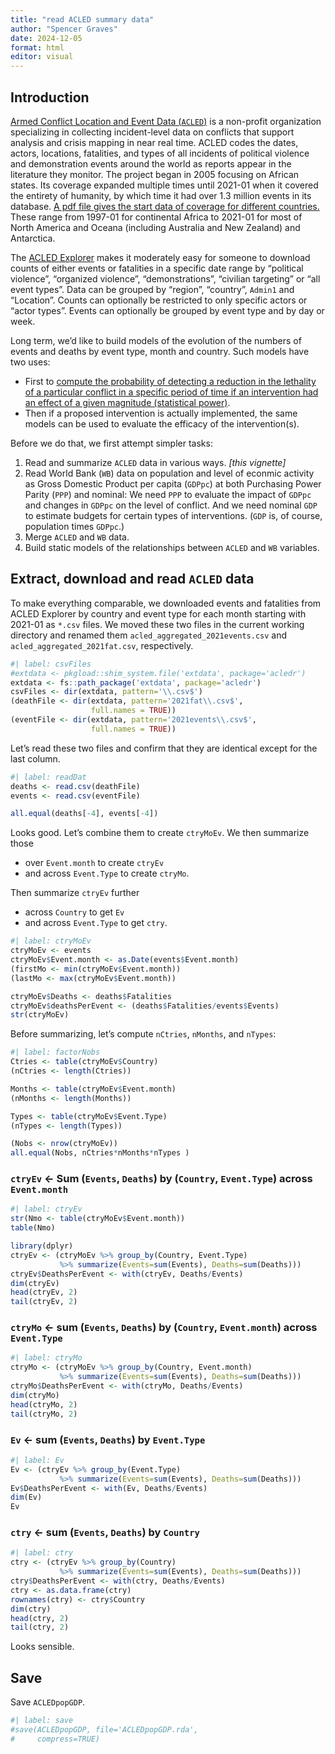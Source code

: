 ```yaml
---
title: "read ACLED summary data"
author: "Spencer Graves"
date: 2024-12-05
format: html
editor: visual
---
```


## Introduction

[Armed Conflict Location and Event Data (`ACLED`)](https://en.wikipedia.org/wiki/Armed_Conflict_Location_and_Event_Data) is a non-profit organization specializing in collecting incident-level data on conflicts that support analysis and crisis mapping in near real time. ACLED codes the dates, actors, locations, fatalities, and types of all incidents of political violence and demonstration events around the world as reports appear in the literature they monitor. The project began in 2005 focusing on African states. Its coverage expanded multiple times until 2021-01 when it covered the entirety of humanity, by which time it had over 1.3 million events in its database. [A pdf file gives the start data of coverage for different countries.](https://acleddata.com/acleddatanew/wp-content/uploads/dlm_uploads/2019/01/ACLED_Country-and-Time-Period-coverage_updatedFeb2022.pdf) These range from 1997-01 for continental Africa to 2021-01 for most of North America and Oceana (including Australia and New Zealand) and Antarctica. 

The [ACLED Explorer](https://acleddata.com/explorer/) makes it moderately easy for someone to download counts of either events or fatalities in a specific date range by "political violence", "organized violence", "demonstrations", "civilian targeting" or "all event types". Data can be grouped by "region", "country", `Admin1` and "Location". Counts can optionally be restricted to only specific actors or "actor types". Events can optionally be grouped by event type and by day or week. 

Long term, we'd like to build models of the evolution of the numbers of events and deaths by event type, month and country. Such models have two uses: 

* First to [compute the probability of detecting a reduction in the lethality of a particular conflict in a specific period of time if an intervention had an effect of a given magnitude (statistical power)](https://en.wikipedia.org/wiki/Power_(statistics)). 
* Then if a proposed intervention is actually implemented, the same models can be used to evaluate the efficacy of the intervention(s).

Before we do that, we first attempt simpler tasks: 

(@) Read and summarize `ACLED` data in various ways. *[this vignette]*
(@) Read World Bank (`WB`) data on population and level of econmic activity as Gross Domestic Product per capita (`GDPpc`) at both Purchasing Power Parity (`PPP`) and nominal: We need `PPP` to evaluate the impact of `GDPpc` and changes in `GDPpc` on the level of conflict. And we need nominal `GDP` to estimate budgets for certain types of interventions. (`GDP` is, of course, population times `GDPpc`.) 
(@) Merge `ACLED` and `WB` data. 
(@) Build static models of the relationships between `ACLED` and `WB` variables. 

## Extract, download and read `ACLED` data 

To make everything comparable, we downloaded events and fatalities from ACLED Explorer by country and event type for each month starting with 2021-01 as `*.csv` files. We moved these two files in the current working directory and renamed them `acled_aggregated_2021events.csv` and `acled_aggregated_2021fat.csv`, respectively. 

```r
#| label: csvFiles
#extdata <- pkgload::shim_system.file('extdata', package='acledr')
extdata <- fs::path_package('extdata', package='acledr')
csvFiles <- dir(extdata, pattern='\\.csv$')
(deathFile <- dir(extdata, pattern='2021fat\\.csv$', 
                  full.names = TRUE))
(eventFile <- dir(extdata, pattern='2021events\\.csv$', 
                  full.names = TRUE))
```

Let's read these two files and confirm that they are identical except for the last column. 

```r
#| label: readDat
deaths <- read.csv(deathFile)
events <- read.csv(eventFile)

all.equal(deaths[-4], events[-4])
```

Looks good. Let's combine them to create `ctryMoEv`. We then summarize those 

* over `Event.month` to create `ctryEv` 
* and across `Event.Type` to create `ctryMo`. 

Then summarize `ctryEv` further 

* across `Country` to get `Ev` 
* and across `Event.Type` to get `ctry`. 

```r
#| label: ctryMoEv
ctryMoEv <- events
ctryMoEv$Event.month <- as.Date(events$Event.month)
(firstMo <- min(ctryMoEv$Event.month))
(lastMo <- max(ctryMoEv$Event.month))

ctryMoEv$Deaths <- deaths$Fatalities
ctryMoEv$deathsPerEvent <- (deaths$Fatalities/events$Events)
str(ctryMoEv)
```

Before summarizing, let's compute `nCtries`, `nMonths`, and `nTypes`: 

```r
#| label: factorNobs
Ctries <- table(ctryMoEv$Country)
(nCtries <- length(Ctries))

Months <- table(ctryMoEv$Event.month)
(nMonths <- length(Months))

Types <- table(ctryMoEv$Event.Type)
(nTypes <- length(Types))

(Nobs <- nrow(ctryMoEv))
all.equal(Nobs, nCtries*nMonths*nTypes )
```

### `ctryEv` <- Sum (`Events`, `Deaths`) by (`Country`, `Event.Type`) across `Event.month`

```r
#| label: ctryEv
str(Nmo <- table(ctryMoEv$Event.month))
table(Nmo)

library(dplyr)
ctryEv <- (ctryMoEv %>% group_by(Country, Event.Type) 
           %>% summarize(Events=sum(Events), Deaths=sum(Deaths)))
ctryEv$DeathsPerEvent <- with(ctryEv, Deaths/Events)
dim(ctryEv)
head(ctryEv, 2)
tail(ctryEv, 2)
```

### `ctryMo` <- sum (`Events`, `Deaths`) by (`Country`, `Event.month`) across `Event.Type`

```r
#| label: ctryMo
ctryMo <- (ctryMoEv %>% group_by(Country, Event.month) 
           %>% summarize(Events=sum(Events), Deaths=sum(Deaths)))
ctryMo$DeathsPerEvent <- with(ctryMo, Deaths/Events)
dim(ctryMo)
head(ctryMo, 2)
tail(ctryMo, 2)
```

### `Ev` <- sum (`Events`, `Deaths`) by `Event.Type` 

```r
#| label: Ev
Ev <- (ctryEv %>% group_by(Event.Type) 
           %>% summarize(Events=sum(Events), Deaths=sum(Deaths)))
Ev$DeathsPerEvent <- with(Ev, Deaths/Events)
dim(Ev)
Ev
```

### `ctry` <- sum (`Events`, `Deaths`) by `Country` 

```r
#| label: ctry
ctry <- (ctryEv %>% group_by(Country) 
           %>% summarize(Events=sum(Events), Deaths=sum(Deaths)))
ctry$DeathsPerEvent <- with(ctry, Deaths/Events)
ctry <- as.data.frame(ctry)
rownames(ctry) <- ctry$Country
dim(ctry)
head(ctry, 2)
tail(ctry, 2)
```

Looks sensible. 

## Save 

Save `ACLEDpopGDP`.

```r
#| label: save
#save(ACLEDpopGDP, file='ACLEDpopGDP.rda', 
#     compress=TRUE)
```

